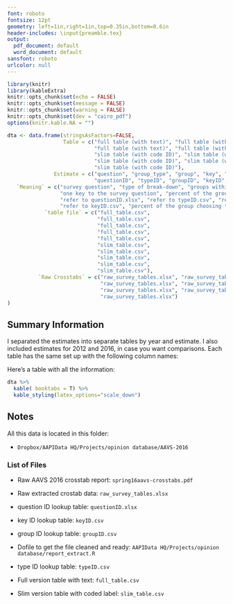 ```yaml
---
font: roboto
fontsize: 12pt
geometry: left=1in,right=1in,top=0.35in,bottom=0.6in
header-includes: \input{preamble.tex}
output:
  pdf_document: default
  word_document: default
sansfont: roboto
urlcolor: null
---
```


\raggedright

```r
library(knitr)
library(kableExtra)
knitr::opts_chunk$set(echo = FALSE)
knitr::opts_chunk$set(message = FALSE)
knitr::opts_chunk$set(warning = FALSE)
knitr::opts_chunk$set(dev = "cairo_pdf")
options(knitr.kable.NA = "")

dta <- data.frame(stringsAsFactors=FALSE,
                  Table = c("full table (with text)", "full table (with text)", "full table (with text)",
                            "full table (with text)", "full table (with text)",
                            "slim table (with code ID)", "slim table (with code ID)", 
                            "slim table (with code ID)", "slim table (with code ID)", 
                            "slim table (with code ID)"),
               Estimate = c("question", "group_type", "group", "key", "value",
                            "questionID", "typeID", "groupID", "keyID", "value"),
   `Meaning` = c("survey question", "type of break-down", "groups within the break-down type",
                 "one key to the survey question", "percent of the group choosing the key",
                 "refer to questionID.xlsx", "refer to typeID.csv", "refer to groupID.csv",
                 "refer to keyID.csv", "percent of the group choosing the key"),
            `table file` = c("full_table.csv",
                             "full_table.csv",
                             "full_table.csv",
                             "full_table.csv",
                             "full_table.csv",
                             "slim_table.csv",
                             "slim_table.csv",
                             "slim_table.csv",
                             "slim_table.csv",
                             "slim_table.csv"),
          `Raw Crosstabs` = c("raw_survey_tables.xlsx", "raw_survey_tables.xlsx", "raw_survey_tables.xlsx", 
                              "raw_survey_tables.xlsx", "raw_survey_tables.xlsx", "raw_survey_tables.xlsx", 
                              "raw_survey_tables.xlsx", "raw_survey_tables.xlsx", "raw_survey_tables.xlsx", 
                              "raw_survey_tables.xlsx")
)

```

\begin{figure}
  \hspace{-0.12in}
  \includegraphics[width=1.5in]{design/aapidata-logo-lighter.png}
  \label{fig:boat1}
\end{figure}

\urbntitle{Asian American Voter Survey 2016 - Public Opinion Database}
\urbnsubtitle{Data \& Methods Memo}

## Summary Information

I separated the estimates into separate tables by year and estimate. I also included estimates for 2012 and 2016, in case you want comparisons. Each table has the same set up with the following column names:

\begin{urbnbullets}
  \item  The data is extracted from cross table file `spring16aavs-crosstabs.xlsx` using tabula pdf extraction software.
  \item The extracted raw data raw_survey_tables.xlsx is divided into separate sheets: ethnic1, gender2, age3, nativity4 and geo based on the break-down groups in the cross table. There are geo5, geo6, geo7, geo8, geo9, geo10, geo11, geo12 and geo13 based on different geographic breakdowns.
  \item The list of survey questions `questionID.xlsx` is extracted from the cross table file. `tableID` refers to the order of the tables from the original cross table file
  \item `keyID.csv` refers to the survey question choices from all the tables. It is stored separately to reduce storage space.
  \item `groupID.csv` refers to the different group breakdowns: Asian Indian, Chinese, Filipino, ect. (group_type = ethnic), Male, Female (group_type = gender). 
  \item `typeID.csv` refers to types of groups (ethnic, age, gender, nativity, geo1, geo2, ect)
\end{urbnbullets}

Here's a table with all the information:

```r
dta %>%
  kable( booktabs = T) %>% 
  kable_styling(latex_options="scale_down")
```
\contactinfo{}

\newpage
## Notes

All this data is located in this folder: 

- `Dropbox/AAPIData HQ/Projects/opinion database/AAVS-2016`

### List of Files

- Raw AAVS 2016 crosstab report: 
  `spring16aavs-crosstabs.pdf`

- Raw extracted crostab data: 
  `raw_survey_tables.xlsx`
  
- question ID lookup table: 
  `questionID.xlsx`

- key ID lookup table: 
  `keyID.csv`

- group ID lookup table: 
  `groupID.csv`

- Dofile to get the file cleaned and ready:
  `AAPIData HQ/Projects/opinion database/report_extract.R`
  
- type ID lookup table: 
  `typeID.csv`
  
- Full version table with text: 
  `full_table.csv`

- Slim version table with coded label: 
  `slim_table.csv`
  

